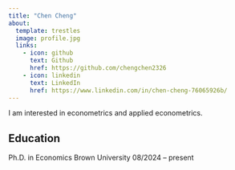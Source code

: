 ```yaml
---
title: "Chen Cheng" 
about:
  template: trestles
  image: profile.jpg 
  links:
    - icon: github
      text: Github
      href: https://github.com/chengchen2326
    - icon: linkedin
      text: LinkedIn
      href: https://www.linkedin.com/in/chen-cheng-76065926b/
---
```


I am interested in econometrics and applied econometrics.

## Education

Ph.D. in Economics   Brown University     08/2024 – present 





